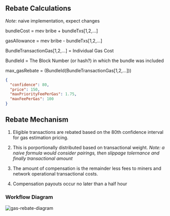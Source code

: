 
## Rebate Calculations

_Note_: naive implementation, expect changes

bundleCost = mev bribe + bundleTxs[1,2,...]

gasAllowance = mev bribe - bundleTxs[1,2,...]

BundleTransactionGas[1,2,...] = Individual Gas Cost

BundleId = The Block Number (or hash?) in which the bundle was included

max_gasRebate = (BundleId(BundleTransactionGas[1,2,...]))

```json
{
  "confidence": 80,
  "price": 150,
  "maxPriorityFeePerGas": 1.75,
  "maxFeePerGas": 100
}
```

## Rebate Mechanism

1. Eligible transactions are rebated based on the 80th confidence interval for
   gas estimation pricing.

2. This is porportionally distributed based on transactional weight. _Note: a
   naive formula would consider pairings, then slippage tolernance and finally
   transactional amount_

3. The amount of compensation is the remainder less fees to miners and network
   operational transactional costs.

4. Compensation payouts occur no later than a half hour

### Workflow Diagram

<Image
  src="/GAS_REBATE.svg"
  alt="gas-rebate-diagram"
  width={750}
  height={750}
/>
